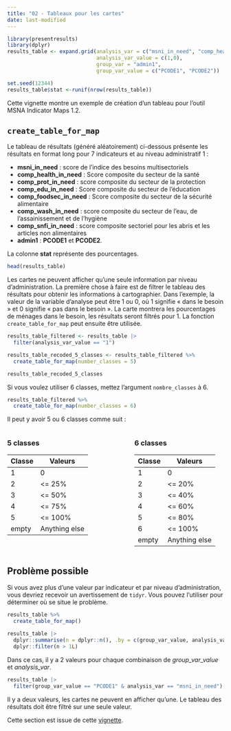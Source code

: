 ```yaml
---
title: "02 - Tableaux pour les cartes"
date: last-modified
---
```


```r
library(presentresults)
library(dplyr)
results_table <- expand.grid(analysis_var = c("msni_in_need", "comp_health_in_need", "comp_prot_in_need", "comp_edu_in_need", "comp_foodsec_in_need","comp_wash_in_need",        "comp_snfi_in_need"),
                             analysis_var_value = c(1,0),
                             group_var = "admin1",
                             group_var_value = c("PCODE1", "PCODE2"))

set.seed(12344)
results_table$stat <-runif(nrow(results_table))
```

Cette vignette montre un exemple de création d'un tableau pour l'outil MSNA Indicator Maps 1.2.

## `create_table_for_map`

Le tableau de résultats (généré aléatoirement) ci-dessous présente les résultats en format long pour 7 indicateurs et au niveau administratif 1 :

- **msni_in_need** : score de l'indice des besoins multisectoriels  
- **comp_health_in_need** : Score composite du secteur de la santé  
- **comp_prot_in_need** : score composite du secteur de la protection  
- **comp_edu_in_need** : Score composite du secteur de l'éducation  
- **comp_foodsec_in_need** : Score composite du secteur de la sécurité alimentaire  
- **comp_wash_in_need** : score composite du secteur de l'eau, de l'assainissement et de l'hygiène
- **comp_snfi_in_need** : score composite sectoriel pour les abris et les articles non alimentaires
- **admin1** : **PCODE1** et **PCODE2**.  

La colonne **stat** représente des pourcentages.

```r
head(results_table)
```

Les cartes ne peuvent afficher qu'une seule information par niveau d'administration. La première chose à faire est de filtrer le tableau des résultats pour obtenir les informations à cartographier. Dans l'exemple, la valeur de la variable d'analyse peut être 1 ou 0, où 1 signifie « dans le besoin » et 0 signifie « pas dans le besoin ». La carte montrera les pourcentages de ménages dans le besoin, les résultats seront filtrés pour 1. La fonction `create_table_for_map` peut ensuite être utilisée.

```r
results_table_filtered <- results_table |> 
  filter(analysis_var_value == "1")

results_table_recoded_5_classes <- results_table_filtered %>% 
  create_table_for_map(number_classes = 5)

results_table_recoded_5_classes
```

Si vous voulez utiliser 6 classes, mettez l'argument `nombre_classes` à 6.

```r
results_table_filtered %>% 
  create_table_for_map(number_classes = 6)
```


Il peut y avoir 5 ou 6 classes comme suit :

:::: {.columns}

::: {.column width="45%"}
### 5 classes

| Classe | Valeurs         |
|--------|-----------------|
| 1      | 0               |
| 2      | \<= 25%         |
| 3      | \<= 50%         |
| 4      | \<= 75%         |
| 5      | \<= 100%        |
| empty  | Anything else   |
:::

::: {.column width="10%"}
<!-- empty column to create gap -->
:::

::: {.column width="45%"}
### 6 classes

| Classe | Valeurs         |
|--------|-----------------|
| 1      | 0               |
| 2      | \<= 20%         |
| 3      | \<= 40%         |
| 4      | \<= 60%         |
| 5      | \<= 80%         |
| 6      | \<= 100%        |
| empty  | Anything else   |
:::

::::

## Problème possible

Si vous avez plus d'une valeur par indicateur et par niveau d'administration, vous devriez recevoir un avertissement de `tidyr`. Vous pouvez l'utiliser pour déterminer où se situe le problème.

```r
results_table %>% 
  create_table_for_map()
```
```r
results_table |>
  dplyr::summarise(n = dplyr::n(), .by = c(group_var_value, analysis_var)) |>
  dplyr::filter(n > 1L)
```

Dans ce cas, il y a 2 valeurs pour chaque combinaison de *group_var_value* et *analysis_var*.

```r
results_table |>
  filter(group_var_value == "PCODE1" & analysis_var == "msni_in_need")
```

Il y a deux valeurs, les cartes ne peuvent en afficher qu'une. Le tableau des résultats doit être filtré sur une seule valeur.

Cette section est issue de cette [vignette](https://impact-initiatives.github.io/presentresults/articles/create-table-for-map.html). 
